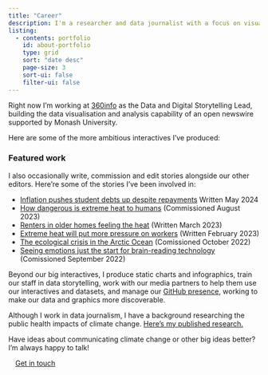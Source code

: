 ```yaml
---
title: "Career"
description: I'm a researcher and data journalist with a focus on visualising and communicating climate change.
listing:
  - contents: portfolio
    id: about-portfolio
    type: grid
    sort: "date desc"
    page-size: 3
    sort-ui: false
    filter-ui: false
---
```


Right now I'm working at [360info](https://newshub.360info.org) as the Data and Digital Storytelling Lead, building the data visualisation and analysis capability of an open newswire supported by Monash University.

Here are some of the more ambitious interactives I've produced:

::::{.column-screen-inset}
### **Featured work**
:::{#about-portfolio}
:::
::::

I also occasionally write, commission and edit stories alongside our other editors. Here're some of the stories I've been involved in:

- [Inflation pushes student debts up despite repayments](https://www.crikey.com.au/2024/05/10/inflation-pushes-student-help-debts-up-despite-repayments/) Written May 2024
- [How dangerous is extreme heat to humans](https://360info.org/how-dangerous-is-extreme-heat-to-humans/) (Commissioned August 2023)
- [Renters in older homes feeling the heat ](https://360info.org/renters-in-older-homes-feeling-the-heat/) (Written March 2023)
- [Extreme heat will put more pressure on workers](https://360info.org/extreme-heat-will-put-more-pressure-on-workers/) (Written February 2023)
- [The ecological crisis in the Arctic Ocean](https://360info.org/the-ecological-crisis-in-the-arctic-ocean/) (Comissioned October 2022)
- [Seeing emotions just the start for brain-reading technology](https://360info.org/seeing-emotions-just-the-start-for-brain-reading-technology/) (Comissioned September 2022)

Beyond our big interactives, I produce static charts and infographics, train our staff in data storytelling, work with our media partners to help them use our interactives and datasets, and manage our [GitHub presence](https://github.ciom/360-info), working to make our data and graphics more discoverable.

Although I work in data journalism, I have a background researching the public health impacts of climate change. [Here's my published research.](https://scholar.google.com/citations?user=Otq-xj0AAAAJ&hl=en)

Have ideas about communicating climate change or other big ideas better? I'm always happy to talk!

[Get in touch](mailto:me@jamesgoldie.dev){.btn .btn-gradient style="width: fit-content; padding-inline: 1em;"}
